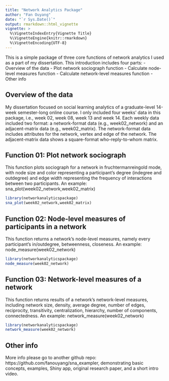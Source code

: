 ```yaml
---
title: "Network Analytics Package"
author: "Fan Ouyang"
date: "`r Sys.Date()`"
output: rmarkdown::html_vignette
vignette: >
  %\VignetteIndexEntry{Vignette Title}
  %\VignetteEngine{knitr::rmarkdown}
  %\VignetteEncoding{UTF-8}
---
```


This is a simple package of three core functions of network analytics I used as a part of my dissertation. This introduction includes four parts:
- Overview of the data
- Plot network sociograph function
- Calculate node-level measures function
- Calculate network-level measures function
- Other info

## Overview of the data

My dissertation focused on social learning analytics of a graduate-level 14-week semester-long online course. I only included four weeks' data in this package, i.e., week 02, week 08, week 13 and week 14. Each weekly data included two format: a network-format data (e.g., week02_network) and an adjacent-matrix data (e.g., week02_matrix). The network-format data includes attributes for the network, vertex and edge of the network. The adjacent-matrix data shows a square-format who-reply-to-whom matrix.

## Function 01: Plot network sociograph 

This function plots sociograph for a network in fruchtermanreingold mode, with node size and color representing a participant's degree (indegree and outdegree) and edge width representing the frequency of interactions between two participants. An example: sna_plot(week02_network,week02_matrix)

```r
library(networkanalyticspackage)
sna_plot(week02_network,week02_matrix)
```


## Function 02: Node-level measures of participants in a network

This function returns a network's node-level measures, namely every participant's in/outdegree, betweenness, closeness. An example: node_measure(week02_network)

```r
library(networkanalyticspackage)
node_measure(week02_network)
```


## Function 03: Network-level measures of a network

This function returns results of a network's network-level measures, including network size, density,
average degree, number of edges, reciprocity, transitivity, centralization, hierarchy,
number of components, connectedness. An example: network_measure(week02_network)

```r
library(networkanalyticspackage)
network_measure(week02_network)
```

## Other info

More info please go to another github repo: https://github.com/fanouyang/sna_exampler, demonstrating basic concepts, examples, Shiny app, original research paper, and a short intro video.
